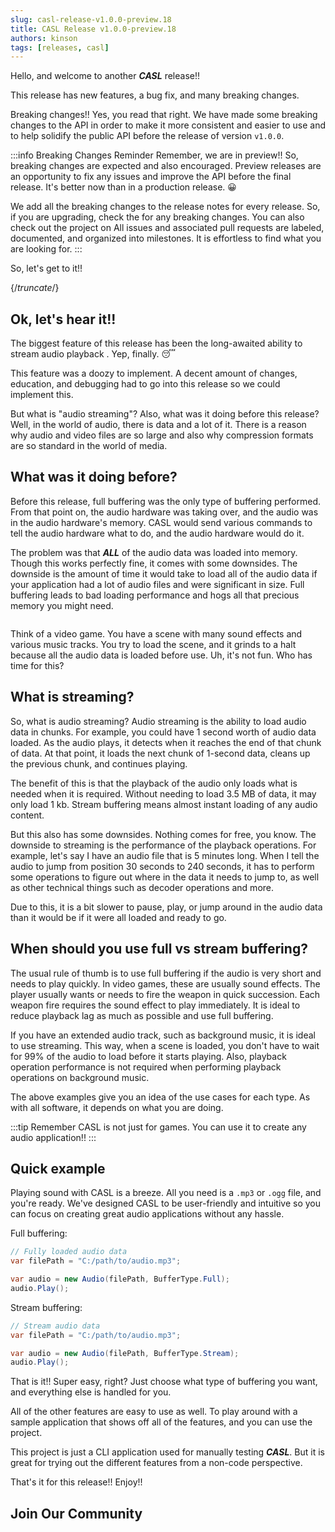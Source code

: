 ```yaml
---
slug: casl-release-v1.0.0-preview.18
title: CASL Release v1.0.0-preview.18
authors: kinson
tags: [releases, casl]
---
```



Hello, and welcome to another _**CASL**_ release!!

This release has new features, a bug fix, and many breaking changes.

Breaking changes!! Yes, you read that right. We have made some breaking changes to the API in order
to make it more consistent and easier to use and to help solidify the public API before the release
of version `v1.0.0`.

:::info Breaking Changes Reminder
Remember, we are in preview!! So, breaking changes are expected and also encouraged.
Preview releases are an opportunity to fix any issues and improve the API before the final release.
It's better now than in a production release.  😀

We add all the breaking changes to the release notes for every release. So, if you are
upgrading, check the <ReleaseNotes projName="CASL" version="v1.0.0-preview.18"/>
for any breaking changes. You can also check out the project on <URL link="github.com/kinsondigital/casl" text="GitHub"/>
All issues and associated pull requests are labeled, documented, and organized into
milestones. It is effortless to find what you are looking for.
:::


So, let's get to it!!

{/*truncate*/}


## Ok, let's hear it!!

The biggest feature of this release has been the long-awaited ability to stream audio playback
. Yep, finally. 😴

This feature was a doozy to implement. A decent amount of changes, education, and debugging
had to go into this release so we could implement this.

But what is "audio streaming"? Also, what was it doing before this release? Well, in the world of
audio, there is data and a lot of it. There is a reason why audio and video files are so large
and also why compression formats are so standard in the world of media.

## What was it doing before?

Before this release, full buffering was the only type of buffering performed.
From that point on, the audio hardware was taking over, and the audio was in the audio hardware's memory.
CASL would send various <URL link="https://openal.org/" text="OpenAL"/> commands to tell the audio hardware what to do, and the audio hardware
would do it.

The problem was that _**ALL**_ of the audio data was loaded into memory. Though this works
perfectly fine, it comes with some downsides. The downside is the amount of time it would take
to load all of the audio data if your application had a lot of audio files and were significant in size.
Full buffering leads to bad loading performance and hogs all that precious memory you might need.

<Image url="https://media.giphy.com/media/v1.Y2lkPTc5MGI3NjExdmZ5eHJuZDlpdG9rbHI3bzRpcXkxeHIxeG5ya3hyaGttb2I3dm8xdSZlcD12MV9pbnRlcm5hbF9naWZfYnlfaWQmY3Q9Zw/wYCmXZ6RvPdIgnisOJ/giphy.gif" />

Think of a video game. You have a scene with many sound effects and various music tracks.
You try to load the scene, and it grinds to a halt because all the audio data is loaded before use.
Uh, it's not fun. Who has time for this?

## What is streaming?

So, what is audio streaming? Audio streaming is the ability to load audio data in chunks.
For example, you could have 1 second worth of audio data loaded. As the audio plays,
it detects when it reaches the end of that chunk of data. At that point, it loads the next chunk
of 1-second data, cleans up the previous chunk, and continues playing.

The benefit of this is that the playback of the audio only loads what is needed when it is required.
Without needing to load 3.5 MB of data, it may only load 1 kb. Stream buffering means
almost instant loading of any audio content.

But this also has some downsides. Nothing comes for free, you know. The downside to streaming 
is the performance of the playback operations. For example, let's say
I have an audio file that is 5 minutes long. When I tell the audio to jump from position 30 seconds
to 240 seconds, it has to perform some operations to figure out where in the data it needs to jump to,
as well as other technical things such as decoder operations and more.

Due to this, it is a bit slower to pause, play, or jump around in the audio data than it would be
if it were all loaded and ready to go.

## When should you use full vs stream buffering?

The usual rule of thumb is to use full buffering if the audio is very short and needs to play quickly.
In video games, these are usually sound effects. The player usually wants or needs to fire the weapon
in quick succession. Each weapon fire requires the sound effect to play immediately. It is ideal
to reduce playback lag as much as possible and use full buffering.

If you have an extended audio track, such as background music, it is ideal to use streaming.
This way, when a scene is loaded, you don't have to wait for 99% of the audio to load before it starts playing.
Also, playback operation performance is not required when performing playback operations on background music.

The above examples give you an idea of the use cases for each type. As with all
software, it depends on what you are doing.

:::tip  Remember
CASL is not just for games. You can use it to create any audio application!!
:::
<Image url="https://media.giphy.com/media/v1.Y2lkPTc5MGI3NjExYW5mZjJmODU3OGwyZGpnOG9iMzRxbjFvNWk0anQ2YW1tZmgwY3ZkbyZlcD12MV9pbnRlcm5hbF9naWZfYnlfaWQmY3Q9Zw/hXDrTueJWAscK3xWQ2/giphy.gif" isCentered="true"/>

## Quick example

Playing sound with CASL is a breeze. All you need is a `.mp3` or `.ogg` file, and you're ready.
We've designed CASL to be user-friendly and intuitive so you can focus on creating great audio
applications without any hassle.

Full buffering:
```csharp
// Fully loaded audio data
var filePath = "C:/path/to/audio.mp3";

var audio = new Audio(filePath, BufferType.Full);
audio.Play();
```
Stream buffering:
```csharp
// Stream audio data
var filePath = "C:/path/to/audio.mp3";

var audio = new Audio(filePath, BufferType.Stream);
audio.Play();
```

That is it!! Super easy, right? Just choose what type of buffering you want, and everything
else is handled for you.

All of the other features are easy to use as well. To play around with a sample application
that shows off all of the features, and you can use the <URL link="github.com/KinsonDigital/CASL/tree/preview/Testing/CASLTesting" text="CASLTesting"/> project.

This project is just a CLI application used for manually testing _**CASL**_. But it is great
for trying out the different features from a non-code perspective.

That's it for this release!! Enjoy!!

## <span class="color-section">Join Our Community</span>

<JoinComm />
